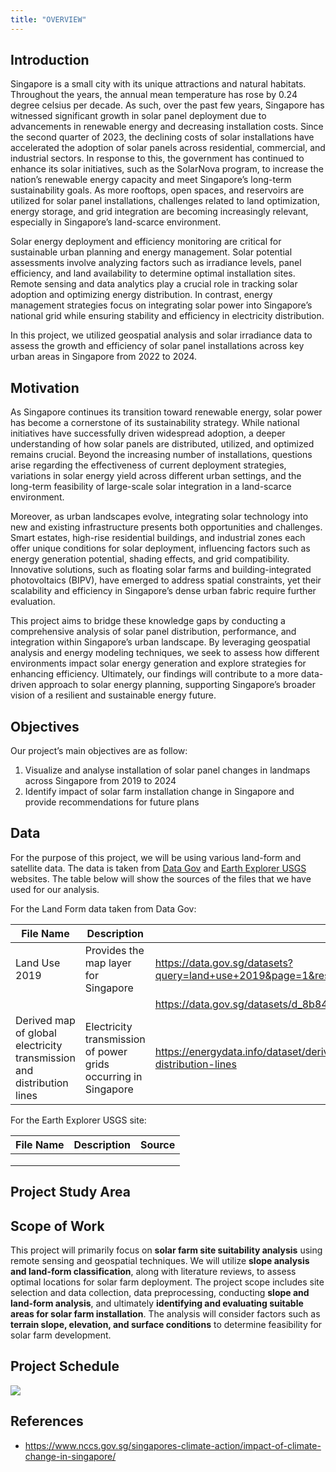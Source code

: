 ```yaml
---
title: "OVERVIEW"
---
```


## Introduction

Singapore is a small city with its unique attractions and natural habitats. Throughout the years, the annual mean temperature has rose by 0.24 degree celsius per decade. As such, over the past few years, Singapore has witnessed significant growth in solar panel deployment due to advancements in renewable energy and decreasing installation costs. Since the second quarter of 2023, the declining costs of solar installations have accelerated the adoption of solar panels across residential, commercial, and industrial sectors. In response to this, the government has continued to enhance its solar initiatives, such as the SolarNova program, to increase the nation’s renewable energy capacity and meet Singapore’s long-term sustainability goals. As more rooftops, open spaces, and reservoirs are utilized for solar panel installations, challenges related to land optimization, energy storage, and grid integration are becoming increasingly relevant, especially in Singapore’s land-scarce environment.

Solar energy deployment and efficiency monitoring are critical for sustainable urban planning and energy management. Solar potential assessments involve analyzing factors such as irradiance levels, panel efficiency, and land availability to determine optimal installation sites. Remote sensing and data analytics play a crucial role in tracking solar adoption and optimizing energy distribution. In contrast, energy management strategies focus on integrating solar power into Singapore’s national grid while ensuring stability and efficiency in electricity distribution.

In this project, we utilized geospatial analysis and solar irradiance data to assess the growth and efficiency of solar panel installations across key urban areas in Singapore from 2022 to 2024.

## Motivation

As Singapore continues its transition toward renewable energy, solar power has become a cornerstone of its sustainability strategy. While national initiatives have successfully driven widespread adoption, a deeper understanding of how solar panels are distributed, utilized, and optimized remains crucial. Beyond the increasing number of installations, questions arise regarding the effectiveness of current deployment strategies, variations in solar energy yield across different urban settings, and the long-term feasibility of large-scale solar integration in a land-scarce environment.

Moreover, as urban landscapes evolve, integrating solar technology into new and existing infrastructure presents both opportunities and challenges. Smart estates, high-rise residential buildings, and industrial zones each offer unique conditions for solar deployment, influencing factors such as energy generation potential, shading effects, and grid compatibility. Innovative solutions, such as floating solar farms and building-integrated photovoltaics (BIPV), have emerged to address spatial constraints, yet their scalability and efficiency in Singapore’s dense urban fabric require further evaluation.

This project aims to bridge these knowledge gaps by conducting a comprehensive analysis of solar panel distribution, performance, and integration within Singapore’s urban landscape. By leveraging geospatial analysis and energy modeling techniques, we seek to assess how different environments impact solar energy generation and explore strategies for enhancing efficiency. Ultimately, our findings will contribute to a more data-driven approach to solar energy planning, supporting Singapore’s broader vision of a resilient and sustainable energy future.

## Objectives

Our project's main objectives are as follow:

1.  Visualize and analyse installation of solar panel changes in landmaps across Singapore from 2019 to 2024
2.  Identify impact of solar farm installation change in Singapore and provide recommendations for future plans

## Data

For the purpose of this project, we will be using various land-form and satellite data. The data is taken from [Data Gov](https://data.gov.sg/) and [Earth Explorer USGS](https://earthexplorer.usgs.gov/) websites. The table below will show the sources of the files that we have used for our analysis.

For the Land Form data taken from Data Gov:

| File Name | Description | Source |
|----|----|----|
| Land Use 2019 | Provides the map layer for Singapore | <https://data.gov.sg/datasets?query=land+use+2019&page=1&resultId=d_90d86daa5bfaa371668b84fa5f01424f> |
|  |  | <https://data.gov.sg/datasets/d_8b84c4ee58e3cfc0ece0d773c8ca6abc/view> |
| Derived map of global electricity transmission and distribution lines | Electricity transmission of power grids occurring in Singapore | <https://energydata.info/dataset/derived-map-global-electricity-transmission-and-distribution-lines> |

For the Earth Explorer USGS site:

| File Name | Description | Source |
|-----------|-------------|--------|
|           |             |        |
|           |             |        |
|           |             |        |

## **Project Study Area**

## Scope of Work

This project will primarily focus on **solar farm site suitability analysis** using remote sensing and geospatial techniques. We will utilize **slope analysis and land-form classification**, along with literature reviews, to assess optimal locations for solar farm deployment. The project scope includes site selection and data collection, data preprocessing, conducting **slope and land-form analysis**, and ultimately **identifying and evaluating suitable areas for solar farm installation**. The analysis will consider factors such as **terrain slope, elevation, and surface conditions** to determine feasibility for solar farm development.

## Project Schedule

![](images/clipboard-3716410169.png)

## References

-   <https://www.nccs.gov.sg/singapores-climate-action/impact-of-climate-change-in-singapore/>
